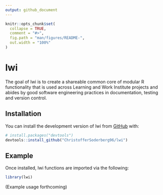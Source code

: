 ```yaml
---
output: github_document
---
```


<!-- README.md is generated from README.Rmd. Please edit that file -->

```r
knitr::opts_chunk$set(
  collapse = TRUE,
  comment = "#>",
  fig.path = "man/figures/README-",
  out.width = "100%"
)
```

# lwi

<!-- badges: start -->

<!-- badges: end -->

The goal of lwi is to create a shareable common core of modular R functionality that is used across Learning and Work Institute projects and abides by good software engineering practices in documentation, testing and version control.

## Installation

You can install the development version of lwi from [GitHub](https://github.com/) with:

``` r
# install.packages("devtools")
devtools::install_github("ChristofferSoderberg96/lwi")
```

## Example

Once installed, lwi functions are imported via the following:

```r
library(lwi)
```

(Example usage forthcoming)
